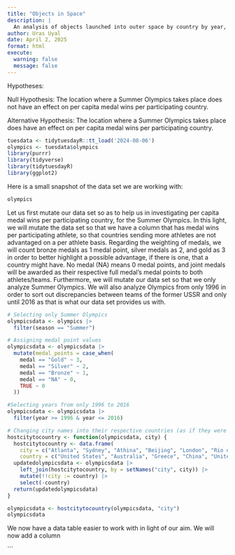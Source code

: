 ```yaml
---
title: "Objects in Space"
description: |
  An analysis of objects launched into outer space by country by year, provided by TidyTuesday
author: Uras Uyal
date: April 2, 2025
format: html
execute: 
  warning: false
  message: false
---
```


Hypotheses:

Null Hypothesis: The location where a Summer Olympics takes place does not have an effect on per capita medal wins per participating country.

Alternative Hypothesis: The location where a Summer Olympics takes place does have an effect on per capita medal wins per participating country.

```r
tuesdata <- tidytuesdayR::tt_load('2024-08-06')
olympics <- tuesdata$olympics
library(purrr)
library(tidyverse)
library(tidytuesdayR)
library(ggplot2)
```
Here is a small snapshot of the data set we are working with:

```r
olympics
```

Let us first mutate our data set so as to help us in investigating per capita medal wins per participating country, for the Summer Olympics. In this light, we will mutate the data set so that we have a column that has medal wins per participating athlete, so that countries sending more athletes are not advantaged on a per athlete basis. Regarding the weighting of medals, we will count bronze medals as 1 medal point, silver medals as 2, and gold as 3 in order to better highlight a possible advantage, if there is one, that a country might have. No medal (NA) means 0 medal points, and joint medals will be awarded as their respective full medal's medal points to both athletes/teams. Furthermore, we will mutate our data set so that we only analyze Summer Olympics. We will also analyze Olympics from only 1996 in order to sort out discrepancies between teams of the former USSR and only until 2016 as that is what our data set provides us with.

```r

# Selecting only Summer Olympics
olympicsdata <- olympics |>
  filter(season == "Summer")

# Assigning medal point values
olympicsdata <- olympicsdata |>
  mutate(medal_points = case_when(
    medal == "Gold" ~ 3,
    medal == "Silver" ~ 2,
    medal == "Bronze" ~ 1,
    medal == "NA" ~ 0,
    TRUE ~ 0
  ))

#Selecting years from only 1996 to 2016
olympicsdata <- olympicsdata |>
  filter(year >= 1996 & year <= 2016)

# Changing city names into their respective countries (as if they were in 2025) so that we can compare teams and countries for home-field advantage
hostcitytocountry <- function(olympicsdata, city) {
  hostcitytocountry <- data.frame(
    city = c("Atlanta", "Sydney", "Athina", "Beijing", "London", "Rio de Janeiro"),
    country = c("United States", "Australia", "Greece", "China", "United Kingdom", "Brazil"))
  updatedolympicsdata <- olympicsdata |>
    left_join(hostcitytocountry, by = setNames("city", city)) |>
    mutate(!!city := country) |>
    select(-country) 
  return(updatedolympicsdata)
}

olympicsdata <- hostcitytocountry(olympicsdata, "city")
olympicsdata

```

We now have a data table easier to work with in light of our aim. We will now add a column 






```



